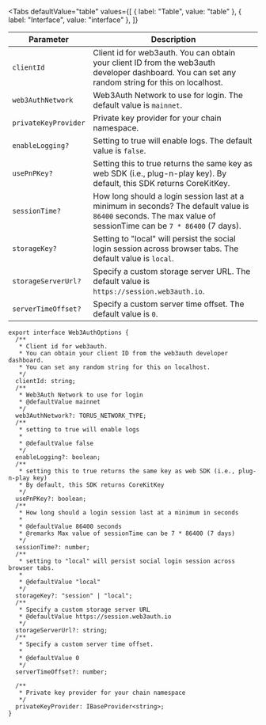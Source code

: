 
<Tabs
  defaultValue="table"
  values={[
    { label: "Table", value: "table" },
    { label: "Interface", value: "interface" },
  ]}
>

<TabItem value="table">

| Parameter            | Description                                                                                                                                                   |
| -------------------- | ------------------------------------------------------------------------------------------------------------------------------------------------------------- |
| `clientId`           | Client id for web3auth. You can obtain your client ID from the web3auth developer dashboard. You can set any random string for this on localhost.             |
| `web3AuthNetwork`    | Web3Auth Network to use for login. The default value is `mainnet`.                                                                                            |
| `privateKeyProvider` | Private key provider for your chain namespace.                                                                                                                |
| `enableLogging?`     | Setting to true will enable logs. The default value is `false`.                                                                                               |
| `usePnPKey?`         | Setting this to true returns the same key as web SDK (i.e., plug-n-play key). By default, this SDK returns CoreKitKey.                                        |
| `sessionTime?`       | How long should a login session last at a minimum in seconds? The default value is `86400` seconds. The max value of sessionTime can be `7 * 86400` (7 days). |
| `storageKey?`        | Setting to "local" will persist the social login session across browser tabs. The default value is `local`.                                                   |
| `storageServerUrl?`  | Specify a custom storage server URL. The default value is `https://session.web3auth.io`.                                                                      |
| `serverTimeOffset?`  | Specify a custom server time offset. The default value is `0`.                                                                                                |

</TabItem>

<TabItem value="interface">

```tsx
export interface Web3AuthOptions {
  /**
   * Client id for web3auth.
   * You can obtain your client ID from the web3auth developer dashboard.
   * You can set any random string for this on localhost.
   */
  clientId: string;
  /**
   * Web3Auth Network to use for login
   * @defaultValue mainnet
   */
  web3AuthNetwork?: TORUS_NETWORK_TYPE;
  /**
   * setting to true will enable logs
   *
   * @defaultValue false
   */
  enableLogging?: boolean;
  /**
   * setting this to true returns the same key as web SDK (i.e., plug-n-play key)
   * By default, this SDK returns CoreKitKey
   */
  usePnPKey?: boolean;
  /**
   * How long should a login session last at a minimum in seconds
   *
   * @defaultValue 86400 seconds
   * @remarks Max value of sessionTime can be 7 * 86400 (7 days)
   */
  sessionTime?: number;
  /**
   * setting to "local" will persist social login session across browser tabs.
   *
   * @defaultValue "local"
   */
  storageKey?: "session" | "local";
  /**
   * Specify a custom storage server URL
   * @defaultValue https://session.web3auth.io
   */
  storageServerUrl?: string;
  /**
   * Specify a custom server time offset.
   *
   * @defaultValue 0
   */
  serverTimeOffset?: number;

  /**
   * Private key provider for your chain namespace
   */
  privateKeyProvider: IBaseProvider<string>;
}
```

</TabItem>

</Tabs>
